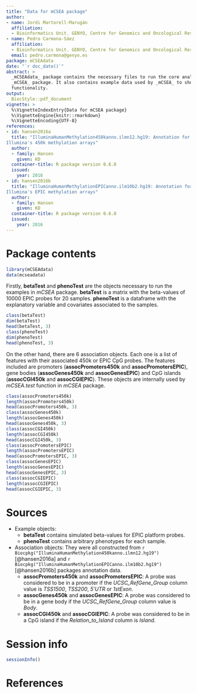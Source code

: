 ```yaml
---
title: "Data for mCSEA package"
author:
- name: Jordi Martorell-Marugán
  affiliation:
  - Bioinformatics Unit. GENYO, Centre for Genomics and Oncological Research
- name: Pedro Carmona-Sáez
  affiliation:
  - Bioinformatics Unit. GENYO, Centre for Genomics and Oncological Research
  email: pedro.carmona@genyo.es
package: mCSEAdata
date: "`r doc_date()`"
abstract: >
  _mCSEAdata_ package contains the necessary files to run the core analysis in 
  _mCSEA_ package. It also contains example data used by _mCSEA_ to show it's 
  functionality.
output:
  BiocStyle::pdf_document
vignette: >
  %\VignetteIndexEntry{Data for mCSEA package}
  %\VignetteEngine{knitr::rmarkdown}
  %\VignetteEncoding{UTF-8}
references:
- id: hansen2016a
  title: "IlluminaHumanMethylation450kanno.ilmn12.hg19: Annotation for 
Illumina's 450k methylation arrays"
  author:
  - family: Hansen
    given: KD
  container-title: R package version 0.6.0
  issued:
    year: 2016
- id: hansen2016b
  title: "IlluminaHumanMethylationEPICanno.ilm10b2.hg19: Annotation for 
Illumina's EPIC methylation arrays"
  author:
  - family: Hansen
    given: KD
  container-title: R package version 0.6.0
  issued:
    year: 2016
---
```



# Package contents

```r
library(mCSEAdata)
data(mcseadata)
```

Firstly, **betaTest** and **phenoTest** are the objects necessary to run the 
examples in _mCSEA_ package. **betaTest** is a matrix with the beta-values 
of 10000 EPIC probes for 20 samples. **phenoTest** is a dataframe with the 
explanatory variable and covariates associated to the samples.

```r
class(betaTest)
dim(betaTest)
head(betaTest, 3)
class(phenoTest)
dim(phenoTest)
head(phenoTest, 3)
```


On the other hand, there are 6 association objects. Each one is a list of 
features with their associated 450k or EPIC CpG probes. The features included 
are promoters (**assocPromoters450k** and **assocPromotersEPIC**), gene bodies 
(**assocGenes450k** and **assocGenesEPIC**) and CpG islands (**assocCGI450k** 
and **assocCGIEPIC**). These objects are internally used by _mCSEA.test_ 
function in _mCSEA_ package.

```r
class(assocPromoters450k)
length(assocPromoters450k)
head(assocPromoters450k, 3)
class(assocGenes450k)
length(assocGenes450k)
head(assocGenes450k, 3)
class(assocCGI450k)
length(assocCGI450k)
head(assocCGI450k, 3)
class(assocPromotersEPIC)
length(assocPromotersEPIC)
head(assocPromotersEPIC, 3)
class(assocGenesEPIC)
length(assocGenesEPIC)
head(assocGenesEPIC, 3)
class(assocCGIEPIC)
length(assocCGIEPIC)
head(assocCGIEPIC, 3)
```



# Sources
* Example objects:
    + **betaTest** contains simulated beta-values for EPIC platform probes.
    + **phenoTest** contains arbitrary phenotypes for each sample.
    
* Association objects: They were all constructed from 
`r Biocpkg("IlluminaHumanMethylation450kanno.ilmn12.hg19")` [@hansen2016a] and 
`r Biocpkg("IlluminaHumanMethylationEPICanno.ilm10b2.hg19")` [@hansen2016b] 
packages annotation data. 
    + **assocPromoters450k** and **assocPromotersEPIC**: A probe was 
considered to be in a promoter if the _UCSC_RefGene_Group_ column value 
is _TSS1500_, _TSS200_, _5'UTR_ or _1stExon_.
    + **assocGenes450k** and **assocGenesEPIC**: A probe was considered 
to be in a gene body if the _UCSC_RefGene_Group_ column value is _Body_.
    + **assocCGI450k** and **assocCGIEPIC**: A probe was considered to be 
in a CpG island if the _Relation_to_Island_ column is _Island_.

# Session info
```r
sessionInfo()
```

# References
